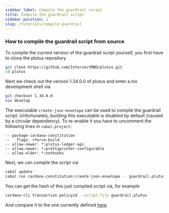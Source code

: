 ```yaml
---
sidebar_label: Compile the guardrail script
title: Compile the guardrail script
sidebar_position: 1
slug: /tutorials/compile-guardrail
---
```


### How to compile the guardrail script from source

To compile the current version of the guardrail script yourself, you first have to clone the plutus repository
```bash
git clone https://github.com/IntersectMBO/plutus.git
cd plutus
```
Next we check out the version 1.34.0.0 of plutus and enter a nix development shell via
```bash
git checkout 1.34.0.0
nix develop
```
The executable `create-json-envelope` can be used to compile the guardrail script.
Unfortunately, building this executable is disabled by default (caused by a circular dependency).
To re-enable it you have to uncomment the following lines in `cabal.project`:
```cabal
-- package cardano-constitution
--   flags: +force-build
-- allow-newer: *:plutus-ledger-api
-- allow-newer: *:prettyprinter-configurable
-- allow-older: *:nothunks
```
Next, we can compile the script via
```bash
cabal update
cabal run cardano-constitution:create-json-envelope -- guardrail.plutus
```
You can get the hash of this just compiled script via, for example
```bash
cardano-cli transaction policyid --script-file guardrail.plutus
```
And compare it to the one currently defined [here](https://book.world.dev.cardano.org/environments/mainnet/conway-genesis.json).